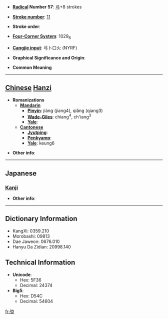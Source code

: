 * '''[[Wiktionary:Chinese radical index| Radical]] Number 57''': [[Wiktionary:Chinese radical index 弓|弓]]+8 strokes

* '''[[Wiktionary:Chinese total strokes index|Stroke number]]''': [[Wiktionary:Chinese total strokes index 11|11]]

* '''Stroke order''': 

* '''[[Wiktionary:Chinese four corner index|Four-Corner System]]''': 1029<sub>6</sub>

* '''[[Wiktionary:Chinese Cangjie index|Cangjie input]]''': 弓卜口火 (NYRF)

* '''Graphical Significance and Origin''': 

* '''Common Meaning'''

----

== [[Chinese]] [[Hanzi]] ==

* '''Romanizations'''
** '''[[Mandarin]]'''
*** '''[[Pinyin]]''': jiàng (jiang4), qiǎng (qiang3)
*** '''[[Wade-Giles]]''': chiang<sup>4</sup>, ch'iang<sup>3</sup>
*** '''[[Yale]]''': 
** '''[[Cantonese]]'''
*** '''[[Jyutping]]''':
*** '''[[Penkyamp]]''': 
*** '''[[Yale]]''': keung6

* '''Other info''': 

----

==Japanese==
===[[Kanji]]===
{{kanji|on readings=[[ぎょう]] (gyō), [[ごう]] (gō)|kun readings=[[あみをはる]] (amioharu), [[わなをかける]] (wanaokakeru)}}

* '''Other info''':  

----

== Dictionary Information ==

* KangXi: 0359.210
* Morobashi: 09813
* Dae Jaweon: 0676.010
* Hanyu Da Zidian: 20998.140

== Technical Information ==

* '''Unicode''':
** Hex: 5F36
** Decimal: 24374
* '''Big5''':
** Hex: D54C
** Decimal: 54604

[[fr:弶]]